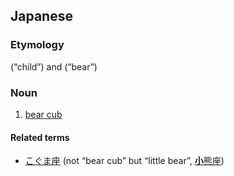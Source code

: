 ==Japanese==
{{ja-kanjitab|yomi=k|こ|くま|k2=ぐま}}

===Etymology===
{{ja-l|子|こ}} (“child”) and {{ja-l|熊|くま}} (“bear”)

===Noun===
{{ja-noun|こぐま}}

# [[bear cub]]

====Related terms====
* [[こぐま座]] (not “bear cub” but “little bear”, [[小熊座|'''小'''熊座]])